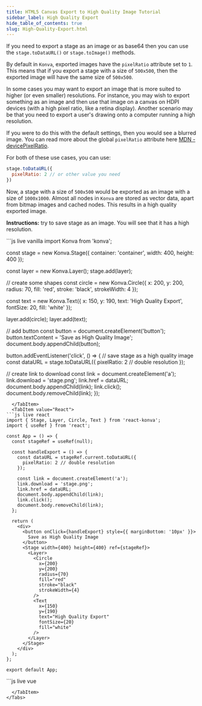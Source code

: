 ```yaml
---
title: HTML5 Canvas Export to High Quality Image Tutorial
sidebar_label: High Quality Export
hide_table_of_contents: true
slug: High-Quality-Export.html
---
```


If you need to export a stage as an image or as base64 then you can use the `stage.toDataURL()` or `stage.toImage()` methods.

By default in `Konva`, exported images have the `pixelRatio` attribute set to `1`. This means that if you export a stage with a size of `500x500`, then the exported image will have the same size of `500x500`.

In some cases you may want to export an image that is more suited to higher (or even smaller) resolutions. For instance, you may wish to export something as an image and then use that image on a canvas on HDPI devices (with a high pixel ratio, like a retina display). Another scenario may be that you need to export a user's drawing onto a computer running a high resolution.

If you were to do this with the default settings, then you would see a blurred image. You can read more about the global `pixelRatio` attribute here [MDN - devicePixelRatio](https://developer.mozilla.org/en-US/docs/Web/API/Window/devicePixelRatio). 

For both of these use cases, you can use:

```javascript
stage.toDataURL({
  pixelRatio: 2 // or other value you need
})
```

Now, a stage with a size of `500x500` would be exported as an image with a size of `1000x1000`. Almost all nodes in `Konva` are stored as vector data, apart from bitmap images and cached nodes. This results in a high quality exported image.

**Instructions:** try to save stage as an image. You will see that it has a high resolution.


<Tabs>
  <TabItem value="Vanilla" default>
```js live vanilla
import Konva from 'konva';

const stage = new Konva.Stage({
  container: 'container',
  width: 400,
  height: 400
});

const layer = new Konva.Layer();
stage.add(layer);

// create some shapes
const circle = new Konva.Circle({
  x: 200,
  y: 200,
  radius: 70,
  fill: 'red',
  stroke: 'black',
  strokeWidth: 4
});

const text = new Konva.Text({
  x: 150,
  y: 190,
  text: 'High Quality Export',
  fontSize: 20,
  fill: 'white'
});

layer.add(circle);
layer.add(text);

// add button
const button = document.createElement('button');
button.textContent = 'Save as High Quality Image';
document.body.appendChild(button);

button.addEventListener('click', () => {
  // save stage as a high quality image
  const dataURL = stage.toDataURL({
    pixelRatio: 2 // double resolution
  });
  
  // create link to download
  const link = document.createElement('a');
  link.download = 'stage.png';
  link.href = dataURL;
  document.body.appendChild(link);
  link.click();
  document.body.removeChild(link);
});
```
  </TabItem>
  <TabItem value="React">
```js live react
import { Stage, Layer, Circle, Text } from 'react-konva';
import { useRef } from 'react';

const App = () => {
  const stageRef = useRef(null);

  const handleExport = () => {
    const dataURL = stageRef.current.toDataURL({
      pixelRatio: 2 // double resolution
    });
    
    const link = document.createElement('a');
    link.download = 'stage.png';
    link.href = dataURL;
    document.body.appendChild(link);
    link.click();
    document.body.removeChild(link);
  };

  return (
    <div>
      <button onClick={handleExport} style={{ marginBottom: '10px' }}>
        Save as High Quality Image
      </button>
      <Stage width={400} height={400} ref={stageRef}>
        <Layer>
          <Circle
            x={200}
            y={200}
            radius={70}
            fill="red"
            stroke="black"
            strokeWidth={4}
          />
          <Text
            x={150}
            y={190}
            text="High Quality Export"
            fontSize={20}
            fill="white"
          />
        </Layer>
      </Stage>
    </div>
  );
};

export default App;
```
  </TabItem>
  <TabItem value="Vue">
```js live vue
<template>
  <div>
    <button @click="handleExport" style="margin-bottom: 10px">
      Save as High Quality Image
    </button>
    <v-stage ref="stageRef" :config="stageSize">
      <v-layer>
        <v-circle :config="circleConfig" />
        <v-text :config="textConfig" />
      </v-layer>
    </v-stage>
  </div>
</template>

<script setup>
import { ref } from 'vue';

const stageSize = {
  width: 400,
  height: 400
};

const circleConfig = {
  x: 200,
  y: 200,
  radius: 70,
  fill: 'red',
  stroke: 'black',
  strokeWidth: 4
};

const textConfig = {
  x: 150,
  y: 190,
  text: 'High Quality Export',
  fontSize: 20,
  fill: 'white'
};

const stageRef = ref(null);

const handleExport = () => {
  const dataURL = stageRef.value.getNode().toDataURL({
    pixelRatio: 2 // double resolution
  });
  
  const link = document.createElement('a');
  link.download = 'stage.png';
  link.href = dataURL;
  document.body.appendChild(link);
  link.click();
  document.body.removeChild(link);
};
</script>
```
  </TabItem>
</Tabs> 